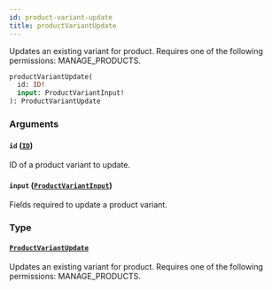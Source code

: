 ```yaml
---
id: product-variant-update
title: productVariantUpdate
---
```


Updates an existing variant for product. Requires one of the following permissions: MANAGE_PRODUCTS.

```graphql
productVariantUpdate(
  id: ID!
  input: ProductVariantInput!
): ProductVariantUpdate
```

### Arguments

#### `id` ([`ID`](../../../developer/api-reference/scalars/id))

ID of a product variant to update.

#### `input` ([`ProductVariantInput`](../../../developer/api-reference/inputs/product-variant-input))

Fields required to update a product variant.

### Type

#### [`ProductVariantUpdate`](../../../developer/api-reference/objects/product-variant-update)

Updates an existing variant for product. Requires one of the following permissions: MANAGE_PRODUCTS.
